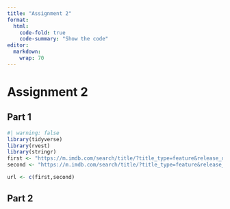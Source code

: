 ```yaml
---
title: "Assignment 2"
format:
  html:
    code-fold: true
    code-summary: "Show the code"
editor: 
  markdown: 
    wrap: 70
---
```


# Assignment 2

## Part 1

```r
#| warning: false
library(tidyverse)
library(rvest)
library(stringr)
first <- "https://m.imdb.com/search/title/?title_type=feature&release_date=,2009-12-31&num_votes=2500,&country_of_origin=TR"
second <- "https://m.imdb.com/search/title/?title_type=feature&release_date=2010-01-01,2023-12-31&num_votes=2500,&country_of_origin=TR"

url <- c(first,second)
```

## Part 2

```r

```
